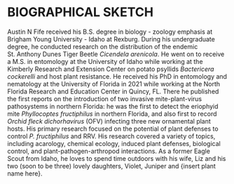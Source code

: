 # BIOGRAPHICAL SKETCH {-}

Austin N Fife received his B.S. degree in biology - zoology emphasis at Brigham Young University - Idaho at Rexburg. During his undergraduate degree, he conducted research on the distribution of the endemic St. Anthony Dunes Tiger Beetle *Cicendela arenicola*. He went on to receive a M.S. in entomology at the University of Idaho while working at the Kimberly Research and Extension Center on potato psyllids *Bactericera cockerelli* and host plant resistance. He received his PhD in entomology and nematology at the University of Florida in 2021 while working at the North Florida Research and Education Center in Quincy, FL. There he published the first reports on the introduction of two invasive mite-plant-virus pathosystems in northern Florida: he was the first to detect the eriophyid mite *Phyllocoptes fructiphilus* in northern Florida, and also first to record *Orchid fleck dichorhavirus* (OFV) infecting three new ornamental plant hosts. His primary research focused on the potential of plant defenses to control *P. fructiphilus* and RRV. His research covered a variety of topics, including acarology, chemical ecology, induced plant defenses, biological control, and plant-pathogen-arthropod interactions. As a former Eagle Scout from Idaho, he loves to spend time outdoors with his wife, Liz and his two (soon to be three) lovely daughters, Violet, Juniper and {insert plant name here}.

